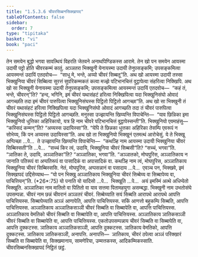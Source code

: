 ```yaml
---
title: "1.5.3.6 चीवरसिब्बनसिक्खापद"
tableOfContents: false
sidebar:
  order: 7
type: "tipitaka"
basket: "vi"
book: "paci"
---
```



<DynamicBreadcrumb />

<Division number="175" book="paci">

<Paragraph number="575" book="paci">
तेन समयेन बुद्धो भगवा सावत्थियं विहरति जेतवने अनाथपिण्डिकस्स आरामे. तेन खो पन समयेन आयस्मा उदायी पट्टो होति चीवरकम्मं कातुं. अञ्ञतरा भिक्खुनी येनायस्मा उदायी तेनुपसङ्कमि; उपसङ्कमित्वा आयस्मन्तं उदायिं एतदवोच—  “साधु मे, भन्ते, अय्यो चीवरं सिब्बतू”ति. अथ खो आयस्मा उदायी तस्सा भिक्खुनिया चीवरं सिब्बित्वा सुरत्तं सुपरिकम्मकतं कत्वा मज्झे पटिभानचित्तं वुट्ठापेत्वा संहरित्वा निक्खिपि. अथ खो सा भिक्खुनी येनायस्मा उदायी तेनुपसङ्कमि; उपसङ्कमित्वा आयस्मन्तं उदायिं एतदवोच—  “कहं तं, भन्ते, चीवरन्”ति? “हन्द, भगिनि, इमं चीवरं यथासंहटं हरित्वा निक्खिपित्वा यदा भिक्खुनिसंघो ओवादं आगच्छति तदा इमं चीवरं पारुपित्वा भिक्खुनिसंघस्स पिट्ठितो पिट्ठितो आगच्छा”ति. अथ खो सा भिक्खुनी तं चीवरं यथासंहटं हरित्वा निक्खिपित्वा यदा भिक्खुनिसंघो ओवादं आगच्छति तदा तं चीवरं पारुपित्वा भिक्खुनिसंघस्स पिट्ठितो पिट्ठितो आगच्छति. मनुस्सा उज्झायन्ति खिय्यन्ति विपाचेन्ति—  “याव छिन्निका इमा भिक्खुनियो धुत्तिका अहिरिकायो, यत्र हि नाम चीवरे पटिभानचित्तं वुट्ठापेस्सन्ती”ति.
</Paragraph>

<Paragraph number="576" book="paci">
भिक्खुनियो एवमाहंसु—  “कस्सिदं कम्मन्”ति? “अय्यस्स उदायिस्सा”ति. “येपि ते छिन्नका धुत्तका अहिरिका तेसम्पि एवरूपं न सोभेय्य, किं पन अय्यस्स उदायिस्सा”ति. अथ खो ता भिक्खुनियो भिक्खूनं एतमत्थं आरोचेसुं.
</Paragraph>

<Paragraph number="577" book="paci">
ये ते भिक्खू अप्पिच्छा …पे…  ते उज्झायन्ति खिय्यन्ति विपाचेन्ति—  “कथञ्हि नाम आयस्मा उदायी भिक्खुनिया चीवरं सिब्बिस्सती”ति …पे…  “सच्चं किर त्वं, उदायि, भिक्खुनिया चीवरं सिब्बसी”ति? “सच्चं, भगवा”ति. “ञातिका ते, उदायि, अञ्ञातिका”ति? “अञ्ञातिका, भगवा”ति. “अञ्ञातको, मोघपुरिस, अञ्ञातिकाय न जानाति पतिरूपं वा अप्पतिरूपं वा पासादिकं वा अपासादिकं वा. कथञ्हि नाम त्वं, मोघपुरिस, अञ्ञातिकाय भिक्खुनिया चीवरं सिब्बिस्ससि. नेतं, मोघपुरिस, अप्पसन्नानं वा पसादाय …पे…  एवञ्च पन, भिक्खवे, इमं सिक्खापदं उद्दिसेय्याथ—
</Paragraph>

</Division>
<Division number="176" book="paci">

<Paragraph number="578" book="paci">
<Emphasis>“यो पन भिक्खु अञ्ञातिकाय भिक्खुनिया चीवरं सिब्बेय्य वा सिब्बापेय्य वा, पाचित्तियन्”</Emphasis>ति. (*26*:<Emphasis>75</Emphasis>)
</Paragraph>

</Division>
<Division number="177" book="paci">

<Paragraph number="579" book="paci">
<Emphasis>यो पना</Emphasis>ति यो यादिसो …पे…  <Emphasis>भिक्खू</Emphasis>ति …पे…  अयं इमस्मिं अत्थे अधिप्पेतो भिक्खूति.
</Paragraph>

<Paragraph number="580" book="paci">
<Emphasis>अञ्ञातिका</Emphasis> नाम मातितो वा पितितो वा याव सत्तमा पितामहयुगा असम्बद्धा.
</Paragraph>

<Paragraph number="581" book="paci">
<Emphasis>भिक्खुनी</Emphasis> नाम उभतोसंघे उपसम्पन्ना.
</Paragraph>

<Paragraph number="582" book="paci">
<Emphasis>चीवरं</Emphasis> नाम छन्नं चीवरानं अञ्ञतरं चीवरं.
</Paragraph>

<Paragraph number="583" book="paci">
<Emphasis>सिब्बेय्या</Emphasis>ति सयं सिब्बति आरापथे आरापथे आपत्ति पाचित्तियस्स.
</Paragraph>

<Paragraph number="584" book="paci">
<Emphasis>सिब्बापेय्या</Emphasis>ति अञ्ञं आणापेति, आपत्ति पाचित्तियस्स. सकिं आणत्तो बहुकम्पि सिब्बति, आपत्ति पाचित्तियस्स.
</Paragraph>

</Division>
<Division number="178" book="paci">

<Paragraph number="585" book="paci">
अञ्ञातिकाय अञ्ञातिकसञ्ञी चीवरं सिब्बति वा सिब्बापेति वा, आपत्ति पाचित्तियस्स. अञ्ञातिकाय वेमतिको चीवरं सिब्बति वा सिब्बापेति वा, आपत्ति पाचित्तियस्स. अञ्ञातिकाय ञातिकसञ्ञी चीवरं सिब्बति वा सिब्बापेति वा, आपत्ति पाचित्तियस्स.
</Paragraph>

<Paragraph number="586" book="paci">
एकतोउपसम्पन्नाय चीवरं सिब्बति वा सिब्बापेति वा, आपत्ति दुक्कटस्स. ञातिकाय अञ्ञातिकसञ्ञी, आपत्ति दुक्कटस्स. ञातिकाय वेमतिको, आपत्ति दुक्कटस्स. ञातिकाय ञातिकसञ्ञी, अनापत्ति.
</Paragraph>

</Division>
<Division number="179" book="paci">

<Paragraph number="587" book="paci">
अनापत्ति—  ञातिकाय, चीवरं ठपेत्वा अञ्ञं परिक्खारं सिब्बति वा सिब्बापेति वा, सिक्खमानाय, सामणेरिया, उम्मत्तकस्स, आदिकम्मिकस्साति.

</Paragraph>
</Division>

<Paragraph number="588" type="center" book="paci">
चीवरसिब्बनसिक्खापदं निट्ठितं छट्ठं.
</Paragraph>